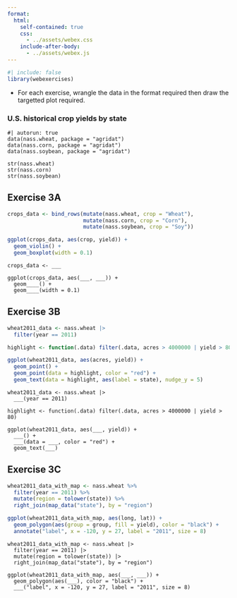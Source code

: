 ```yaml
---
format: 
  html:
    self-contained: true
    css: 
      - ../assets/webex.css
    include-after-body: 
      - ../assets/webex.js
---
```


```r
#| include: false
library(webexercises)
```

* For each exercise, wrangle the data in the format required then draw the targetted plot required. 

### U.S. historical crop yields by state

```webr-r
#| autorun: true
data(nass.wheat, package = "agridat")
data(nass.corn, package = "agridat")
data(nass.soybean, package = "agridat")

str(nass.wheat)
str(nass.corn)
str(nass.soybean)
```

::: {.panel-tabset}

## Exercise 3A



```r
crops_data <- bind_rows(mutate(nass.wheat, crop = "Wheat"),
                        mutate(nass.corn, crop = "Corn"),
                        mutate(nass.soybean, crop = "Soy")) 

ggplot(crops_data, aes(crop, yield)) + 
  geom_violin() + 
  geom_boxplot(width = 0.1)
```

```webr-r
crops_data <- ___

ggplot(crops_data, aes(___, ___)) + 
  geom____() + 
  geom____(width = 0.1)
```


## Exercise 3B

```r
wheat2011_data <- nass.wheat |> 
  filter(year == 2011) 

highlight <- function(.data) filter(.data, acres > 4000000 | yield > 80)

ggplot(wheat2011_data, aes(acres, yield)) + 
  geom_point() + 
  geom_point(data = highlight, color = "red") + 
  geom_text(data = highlight, aes(label = state), nudge_y = 5) 
```

```webr-r
wheat2011_data <- nass.wheat |> 
  ___(year == 2011) 

highlight <- function(.data) filter(.data, acres > 4000000 | yield > 80)

ggplot(wheat2011_data, aes(___, yield)) + 
  ___() + 
  ___(data = ___, color = "red") + 
  geom_text(___)

```

## Exercise 3C

```r
wheat2011_data_with_map <- nass.wheat %>% 
  filter(year == 2011) %>% 
  mutate(region = tolower(state)) %>% 
  right_join(map_data("state"), by = "region")

ggplot(wheat2011_data_with_map, aes(long, lat)) + 
  geom_polygon(aes(group = group, fill = yield), color = "black") +
  annotate("label", x = -120, y = 27, label = "2011", size = 8)
```

```webr-r
wheat2011_data_with_map <- nass.wheat |> 
  filter(year == 2011) |> 
  mutate(region = tolower(state)) |>  
  right_join(map_data("state"), by = "region")

ggplot(wheat2011_data_with_map, aes(___, ___)) + 
  geom_polygon(aes(___), color = "black") +
  ___("label", x = -120, y = 27, label = "2011", size = 8)
```




:::